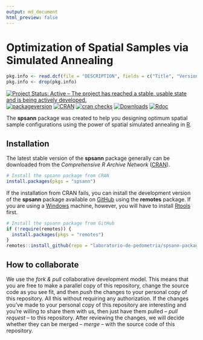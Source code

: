 ```yaml
---
output: md_document
html_preview: false
---
```


<!-- Generated by knitr: do not edit by hand. Please edit the content in README.Rmd -->

# Optimization of Spatial Samples via Simulated Annealing

```r
pkg.info <- read.dcf(file = "DESCRIPTION", fields = c("Title", "Version", "Date"))
pkg.info <- drop(pkg.info)
```

[![Project Status: Active – The project has reached a stable, usable state and is being actively developed.](https://www.repostatus.org/badges/latest/active.svg)](http://www.repostatus.org/#active)
[![packageversion](https://img.shields.io/badge/devel%20version-`r pkg.info["Version"]`-firebrick.svg?style=flat-square)](commits/master)
[![CRAN](https://www.r-pkg.org/badges/version/spsann)](https://cran.r-project.org/package=spsann)
[![cran checks](https://cranchecks.info/badges/worst/spsann)](https://cran.r-project.org/web/checks/check_results_spsann.html)
[![Downloads](https://cranlogs.r-pkg.org/badges/spsann?color=brightgreen)](http://www.r-pkg.org/pkg/spsann)
[![Rdoc](https://www.rdocumentation.org/badges/version/spsann)](http://www.rdocumentation.org/packages/spsann)

The __spsann__ package was created to help you designing optimum spatial sample configurations
using the power of spatial simulated annealing in [R][rproject].

## Installation

The latest stable version of the __spsann__ package generally can be downloaded from the
_Comprehensive R Archive Network_ ([CRAN][cran]).

```R
# Install the spsann package from CRAN
install.packages(pkgs = "spsann")
```

If the installation from CRAN fails, you can install the development version of the __spsann__
package available on [GitHub][github] using the __remotes__ package. If you are using a
[Windows][windows] machine, however, you will have to install [Rtools][rtools] first.

```R
# Install the spsann package from GitHub
if (!require(remotes)) {
  install.packages(pkgs = "remotes")
}
remotes::install_github(repo = "laboratorio-de-pedometria/spsann-package")
```

## How to collaborate

We use the _fork & pull_ collaborative development model. This means that you are free to make a
parallel copy of this repository, change the source code as you see fit, and then _push_ the
changes to your personal copy of this repository. All this without requiring any authorization. If
the changes you've made to your personal copy of this repository are interesting and you're willing
to share them with us, then just have them pulled -- _pull request_ -- to this repository. After
reviewing the changes, we will decide whether they can be merged -- _merge_ -- with the source code
of this repository.

[rproject]: https://www.r-project.org/
[cran]: https://CRAN.R-project.org/package=febr
[github]: https://github.com/laboratorio-de-pedometria/spsann-package
[windows]: https://cran.r-project.org/bin/windows/
[rtools]: https://cran.r-project.org/bin/windows/Rtools/
